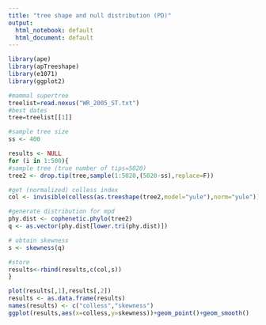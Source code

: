 ```yaml
---
title: "tree shape and null distribution (PD)"
output:
  html_notebook: default
  html_document: default
---
```


```r
library(ape)
library(apTreeshape)
library(e1071)
library(ggplot2)

#mammal supertree
treelist=read.nexus("WR_2005_ST.txt")
#best dates
tree=treelist[[1]]

#sample tree size
ss <- 400

results <- NULL
for (i in 1:500){
#sample tree (true number of tips=5020)
tree2 <- drop.tip(tree,sample(1:5020,(5020-ss),replace=F))

#get (normalized) colless index
col <- invisible(colless(as.treeshape(tree2,model="yule"),norm="yule"))

#generate distribution for mpd
phy.dist <- cophenetic.phylo(tree2)
q <- as.vector(phy.dist[lower.tri(phy.dist)])

# obtain skewness
s <- skewness(q)

#store
results<-rbind(results,c(col,s))
}

plot(results[,1],results[,2])
results <- as.data.frame(results)
names(results) <- c("colless","skewness")
ggplot(results,aes(x=colless,y=skewness))+geom_point()+geom_smooth()

```

